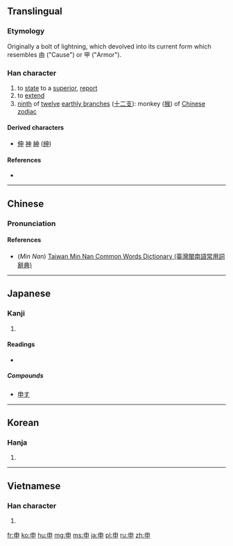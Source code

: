 {{also|田|甲|由|𢑚}}
==Translingual==

===Etymology===
Originally a bolt of lightning, which devolved into its current form which resembles 由 ("Cause") or 甲 ("Armor"). 

{{Han etyl}} 

===Han character===
{{Han char|rn=102|rad=田|as=00|sn=5|four=5000<sub>6</sub>|canj=中田中 (LWL)|ids=⿻[[十]][[囗]]}}

# to [[state]] to a [[superior]], [[report]]
# to [[extend]]
# [[ninth]] of [[twelve]] [[earthly branch]]es ([[十二支]]): monkey ([[猴]]) of [[W:Chinese zodiac|Chinese zodiac]]

====Derived characters====
* [[伸]] [[神]] [[紳]] ([[绅]])

====References====
* {{Han ref|kx=0758.040|dkj=21726|dj=1168.010|hdz=42526.010|uh=7533|ud=30003|bh=A5D3|bd=42451}}

----

==Chinese==
{{zh-forms}}

===Pronunciation===
{{zh-pron
|m=shēn
|c=san1
|mn=sin
|mc=y
|oc=y
|cat=v,n,pn
}}

====References====
*(''Min Nan'') [http://twblg.dict.edu.tw/holodict_new/result_detail.jsp?n_no=1859&curpage=1&sample=%E7%94%B3&radiobutton=1&querytarget=1&limit=20&pagenum=1&rowcount=7 Taiwan Min Nan Common Words Dictionary (臺灣閩南語常用詞辭典)]

----

==Japanese==

===Kanji===
{{ja-kanji|grade=3|rs=田00}}

# {{defn|lang=ja|sort=田00}}

====Readings====
* {{ja-readings|on=[[しん]] (shin)|kun=[[もうす]] (mousu), [[のびる]] (nobiru), [[さる]] (saru)|nanori=}}

=====Compounds=====
* [[申す]]

----

==Korean==

===Hanja===
{{ko-hanja|hangeul=신|eumhun=|rv=shin|mr=shin|y=shin}}

# {{defn|lang=ko|sort=田00}}

----

==Vietnamese==

===Han character===
{{vi-hantu|[[thân]]|rs=田00}}

# {{defn|lang=vi|sort=田00}}

[[fr:申]]
[[ko:申]]
[[hu:申]]
[[mg:申]]
[[ms:申]]
[[ja:申]]
[[pl:申]]
[[ru:申]]
[[zh:申]]
